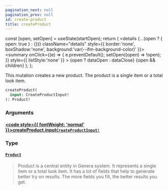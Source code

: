 ```yaml
---
pagination_next: null
pagination_prev: null
id: create-product
title: createProduct
---
```









  const [open, setOpen] = useState(startOpen);
  return (
    <details {...(open ? { open: true } : {})} className="details" style={{ border:'none', boxShadow:'none', background:'var(--ifm-background-color)' }}>
      <summary
        onClick={(e) => {
          e.preventDefault();
          setOpen((open) => !open);
        }}
        style={{ listStyle:'none' }}
      >
      {open ? dataOpen : dataClose}
      </summary>
      {open && children}
    </details>
  );
};








This mutation creates a new product. The product is a single item or a total look item.


```graphql
createProduct(
  input: CreateProductInput!
): Product!
```




### Arguments

#### [<code style={{ fontWeight: 'normal' }}>createProduct.<b>input</b></code>](#)<Bullet />[`CreateProductInput!`](/types/inputs/create-product-input) <Badge class="badge badge--secondary" text="non-null"/> <Badge class="badge badge--secondary" text="input"/> 
> 
> 
> 
> 

### Type

#### [`Product`](/types/objects/product) <Badge class="badge badge--secondary" text="object"/> 
> 
> 
> Product is a central entity in Genera system. It represents a single item or a total look item.
> It has a lot of fields that help to generate better try on results. The more fields you fill, the better results you get.
> 






